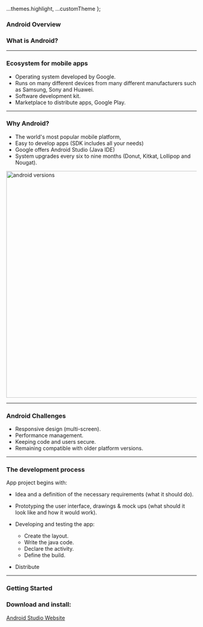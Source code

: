 
  ...themes.highlight,
  ...customTheme
};


### Android Overview

### What is Android?

---

### Ecosystem for mobile apps

- Operating system developed by Google.
- Runs on many different devices from many different manufacturers such as Samsung, Sony and Huawei.
- Software development kit.
- Marketplace to distribute apps, Google Play.

---

### Why Android?

- The world's most popular mobile platform,
- Easy to develop apps (SDK includes all your needs)
- Google offers Android Studio (Java IDE)
- System upgrades every six to nine months (Donut, Kitkat, Lollipop and Nougat).

<img width="600" src={img1} alt="android versions" />

---

### Android Challenges

- Responsive design (multi-screen).
- Performance management.
- Keeping code and users secure.
- Remaining compatible with older platform versions.

---

### The development process

App project begins with:

- Idea and a definition of the necessary requirements (what it should do).
- Prototyping the user interface, drawings & mock ups (what should it look like and how it would work).
- Developing and testing the app:

  - Create the layout.
  - Write the java code.
  - Declare the activity.
  - Define the build.

- Distribute

---

### Getting Started

### Download and install:

<a href="https://developer.android.com/studio#downloads" target="_blank">
  Android Studio Website
</a>
